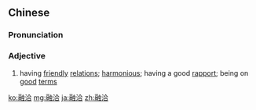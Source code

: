 ==Chinese==
{{zh-forms}}

===Pronunciation===
{{zh-pron
|m=róngqià
|c=jung4 hap6
|mn=qz,xm,zz:iông-hia̍p/qz,xm:iông-ha̍p
|ma=Zh-róngqià.ogg
|cat=a
}}

===Adjective===
{{zh-adj}}

# having [[friendly]] [[relation]]s; [[harmonious]]; having a good [[rapport]]; being on [[good]] [[terms]]

{{zh-cat|Advanced}}

[[ko:融洽]]
[[mg:融洽]]
[[ja:融洽]]
[[zh:融洽]]